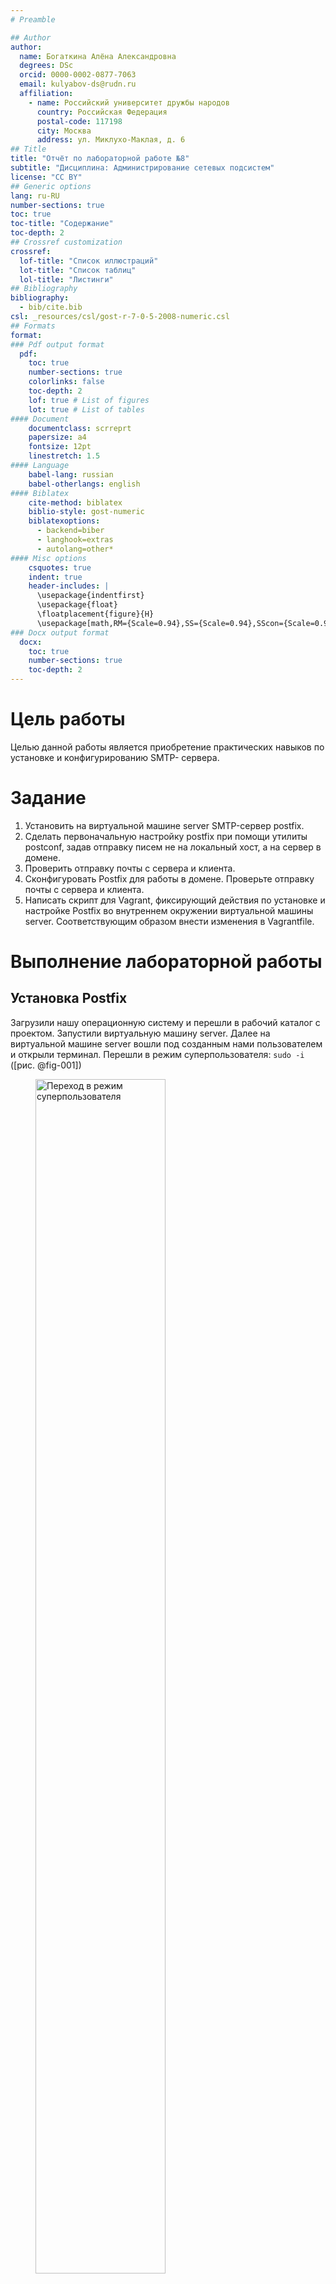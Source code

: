```yaml
---
# Preamble

## Author
author:
  name: Богаткина Алёна Александровна
  degrees: DSc
  orcid: 0000-0002-0877-7063
  email: kulyabov-ds@rudn.ru
  affiliation:
    - name: Российский университет дружбы народов
      country: Российская Федерация
      postal-code: 117198
      city: Москва
      address: ул. Миклухо-Маклая, д. 6
## Title
title: "Отчёт по лабораторной работе №8"
subtitle: "Дисциплина: Администрирование сетевых подсистем"
license: "CC BY"
## Generic options
lang: ru-RU
number-sections: true
toc: true
toc-title: "Содержание"
toc-depth: 2
## Crossref customization
crossref:
  lof-title: "Список иллюстраций"
  lot-title: "Список таблиц"
  lol-title: "Листинги"
## Bibliography
bibliography:
  - bib/cite.bib
csl: _resources/csl/gost-r-7-0-5-2008-numeric.csl
## Formats
format:
### Pdf output format
  pdf:
    toc: true
    number-sections: true
    colorlinks: false
    toc-depth: 2
    lof: true # List of figures
    lot: true # List of tables
#### Document
    documentclass: scrreprt
    papersize: a4
    fontsize: 12pt
    linestretch: 1.5
#### Language
    babel-lang: russian
    babel-otherlangs: english
#### Biblatex
    cite-method: biblatex
    biblio-style: gost-numeric
    biblatexoptions:
      - backend=biber
      - langhook=extras
      - autolang=other*
#### Misc options
    csquotes: true
    indent: true
    header-includes: |
      \usepackage{indentfirst}
      \usepackage{float}
      \floatplacement{figure}{H}
      \usepackage[math,RM={Scale=0.94},SS={Scale=0.94},SScon={Scale=0.94},TT={Scale=MatchLowercase,FakeStretch=0.9},DefaultFeatures={Ligatures=Common}]{plex-otf}
### Docx output format
  docx:
    toc: true
    number-sections: true
    toc-depth: 2
---
```


# Цель работы

Целью данной работы является приобретение практических навыков по установке и конфигурированию SMTP-
сервера.

# Задание

1. Установить на виртуальной машине server SMTP-сервер postfix.
2. Сделать первоначальную настройку postfix при помощи утилиты postconf, задав отправку писем не на локальный хост, а на сервер в домене.
3. Проверить отправку почты с сервера и клиента.
4. Сконфигуровать Postfix для работы в домене. Проверьте отправку почты с сервера и клиента.
5. Написать скрипт для Vagrant, фиксирующий действия по установке и настройке Postfix во внутреннем окружении виртуальной машины server. Соответствующим образом внести изменения в Vagrantfile.

# Выполнение лабораторной работы

## Установка Postfix

Загрузили нашу операционную систему и перешли в рабочий каталог с проектом. Запустили виртуальную машину server. Далее на виртуальной машине server вошли под созданным нами пользователем и открыли терминал. Перешли в режим суперпользователя: ```sudo -i``` ([рис. @fig-001])

![Переход в режим суперпользователя](image/1.png){#fig-001 width=70%}

Далее установили необходимые для работы пакеты: ```dnf -y install postfix``` и ```dnf -y install s-nail``` ([рис. @fig-002]), ([рис. @fig-003])

![Установка Postfix](image/2.1.png){#fig-002 width=70%}

![Установка s-nail](image/2.2.png){#fig-003 width=70%}

Сконфигурировали межсетевой экран, разрешив работать службе протокола SMTP ([рис. @fig-004]):

```firewall-cmd --add-service=smtp```

```firewall-cmd --add-service=smtp --permanent```

```firewall-cmd --list-services```

![Конфигурация межсетевого экрана](image/3.png){#fig-004 width=70%}

Восстановили контекст безопасности в SELinux ```restorecon -vR /etc```([рис. @fig-005])

![Восстановление контекста безопасности](image/4.png){#fig-005 width=70%}

Запустили Postfix ([рис. @fig-006])

![Запуск Postfix](image/5.png){#fig-006 width=70%}

## Изменение параметров Postfix с помощью postconf

Далее осуществляем первоначальную настройку Postfix, используя postconf. Для просмотра списка текущих настроек Postfix ввели ```postconf``` ([рис. @fig-007]):

![Список текущих настроек Postfix](image/6.png){#fig-007 width=70%}

Посмотрели текущее значение парметра myorigin с помощью ```postconf myorigin```([рис. @fig-008]):

![Текущее значение параметра myorigin](image/7.png){#fig-008 width=70%}

Посмотрели текущее значение параметра mydomain: ```postconf mydomain```. Должно быть указано mydomain = user.net ([рис. @fig-009])

![Текущее значение параметра mydomain](image/8.png){#fig-009 width=70%}

Далее заменили значение параметра myorigin на значение параметра mydomain: ```.postconf -e ‘myorigin = $mydomain’```. Повторили команду ```postconf myorigin``` и убедились, что замена параметра была произведена ([рис. @fig-010])

![Замена значения параметра myorigin на значение параметра mydomain](image/9.png){#fig-010 width=70%}

Далее провериои корректность содержания конфигурационного файла main.cf ```postfix check``` и перезагрузили конфигурационные файлы Postfix: ```systemctl reload postfix``` ([рис. @fig-011])

![Проверка корректности содержания конфигурационного файла main.cf и перезагрузка](image/10.png){#fig-011 width=70%}

Посмотрели все параметры с значением, отличным от значения по умолчанию: ```postconf -n``` ([рис. @fig-012])

![Все параметры с значением, отличным от значения по умолчанию](image/11.png){#fig-012 width=70%}

Задали жёстко значение домена: postconf -e 'mydomain = user.net' ([рис. @fig-013])

![Изменение значения домена](image/12.png){#fig-013 width=70%}

Далее отключили IPv6 в списке разрешённых в работе Postfix протоколов и оставили только IPv4 ([рис. @fig-014]):

```postconf inet_protocols```

```postconf -e 'inet_protocols = ipv4'```

![Отключение IPv6 в списке разрешённых в работе Postfix (только IPv4)](image/13.png){#fig-014 width=70%}

Далее перезагрузили конфигурацию Postfix ([рис. @fig-015]):

```postfix check```

```systemctl reload postfix```

![Перезагрузка конфигурации Postfix (1)](image/14.png){#fig-015 width=70%}

## Проверка работы Postfix

На сервере под учётной записью пользователя отправили себе письмо, используя утилиту mail: ```echo .| mail -s test1 aabogatkina@server.aabogatkina.net``` ([рис. @fig-016])

![Отправка себе письма на сервере](image/15.png){#fig-016 width=70%}

Далее запустили мониторинг работы почтовой службы и посмотрели, что произошло с нашим сообщением: ```tail -f /var/log/maillog```. Сообщение доставлено успешно ([рис. @fig-017])

![Мониторинг почтовой службы (1)](image/16.1.png){#fig-017 width=70%}

Также дополнительно посмотрели содержание каталога */var/spool/mail* на предмет того, появился ли там каталог вашего пользователя с отправленным письмом ([рис. @fig-018])

![Содержание каталога var/spool/mail на сервере](image/16.2.png){#fig-018 width=70%}

Далее загрузили виртуальную машину client, вошли под нашим пользователем и открыли терминал. Там перешли в режим суперпользователя ([рис. @fig-019])

![Переход в режим суперпользователя на client](image/17.png){#fig-019 width=70%}

На клиенте установили необходимые для работы пакеты ([рис. @fig-020]), ([рис. @fig-021]):

```dnf -y install postfix```

```dnf -y install s-nail```

![Установка postfix на client](image/18.1.png){#fig-020 width=70%}

![Установка s-nail на client](image/18.2.png){#fig-021 width=70%}

Далее на клиенте отключили IPv6 в списке разрешённых в работе Postfix протоколов и оставили только IPv4 ([рис. @fig-022]):

```postconf inet_protocols```

```postconf -e 'inet_protocols = ipv4'```

![Отключение IPv6 в списке разрешённых в работе Postfix (только IPv4) на клиенте](image/19.png){#fig-022 width=70%}

На клиенте запустили Postfix [рис. @fig-023]):

```systemctl enable postfix```

```systemctl start postfix```

![Запуск Postfix на клиенте](image/20.png){#fig-023 width=70%}

Далее на клиенте под учётной записью пользователя аналогичным образом отправили себе второе письмо, используя утилиту mail: ```echo .| mail -s test1 aabogatkina@client.aabogatkina.net``` ([рис. @fig-024])

![Отправка себе письма на клиенте](image/21.1.png){#fig-024 width=70%}

В обоих случаях сообщения были успешно доставлены в локальные почтовые ящики соответствующих узлов (сервера и клиента). Процесс доставки идентичен - сообщение обрабатывается локальной почтовой системой Postfix и помещается в mailbox получателя ([рис. @fig-025])

![Мониторинг почтовой службы (2)](image/21.2.png){#fig-025 width=70%}

Далее на сервере в конфигурации Postfix посмотрели значения параметров сетевых интерфейсов inet_interfaces и сетевых адресов mynetworks ([рис. @fig-026]):

```postconf inet_interfaces```

```postconf mynetworks```

![Значение параметров сетевых интерфейсов и сетевых адресов](image/22.png){#fig-026 width=70%}

Разрешили Postfix прослушивать соединения не только с локального узла, но и с других интерфейсов сети: ```postconf -e 'inet_interfaces = all'```. Добавили адрес внутренней сети, разрешив таким образом пересылку сообщений между узлами сети: ```postconf -e 'mynetworks = 127.0.0.0/8, 192.168.0.0/16'``` ([рис. @fig-027])

![Разрешение Postfix прослушивать соединения не только с локального узла + добавление адреса внутренней сети](image/23.png){#fig-027 width=70%}

Перезагрузили конфигурацию Postfix и перезапустили Postfix ([рис. @fig-028]):

```postfix check```

```systemctl reload postfix```

```systemctl stop postfix```

```systemctl start postfix```

![Перезагрузка конфигруации Postfix и перезапуск Postfix](image/24.png){#fig-028 width=70%}

Повторили отправку сообщения с клиента, но уже на сервер ([рис. @fig-029]), ([рис. @fig-030])

![Повторная отправка себе письма с клиента на сервер](image/25.1.png){#fig-029 width=70%}

![Мониторинг почтовой службы (3)](image/25.2.png){#fig-030 width=70%}

После настройки параметров на сервере, клиент теперь может успешно отправлять сообщения на сервер через SMTP. Сообщение пересылается между узлами сети, а не доставляется локально.

## Конфигурация Postfix для домена

С клиента отправили письмо на свой доменный адрес: ```echo .| mail -s test2  aabogatkina@aabogatkina.net``` ([рис. @fig-031])

![Отправка письма с клиента на свой доменный адрес](image/26.png){#fig-031 width=70%}

Запустили мониторинг работы почтовой службы и посмотрели, что произошло с нашим сообщением: ```tail -f /var/log/maillog```. Сообщение было успешно отправлено ([рис. @fig-032])

![Мониторинг почтовой службы (5)](image/27.png){#fig-032 width=70%}

Дополнительно посмотрели, какие сообщения ожидают в очереди на отправление: ```postqueue -p``` ([рис. @fig-033])

![Сообщения в очереди на отправление](image/28.png){#fig-033 width=70%}

Далее для настройки возможности отправки сообщений не на конкретный узел сети, а на доменный адрес прописали MX-запись с указанием имени почтового сервера mail.aabogatkina.net в файле прямой DNS-зоны ([рис. @fig-034]): 

```
$ORIGIN .
$TTL 86400	; 1 day
aabogatkina.net	IN SOA	aabogatkina.net. server.aabogatkina.net. (
				2025091813 ; serial
				86400      ; refresh (1 day)
				3600       ; retry (1 hour)
				604800     ; expire (1 week)
				10800      ; minimum (3 hours)
				)
			NS	aabogatkina.net.
			A	192.168.1.1
			MX 10	mail.aabogatkina.net.
$ORIGIN aabogatkina.net.
$TTL 1200	; 20 minutes
client			A	192.168.1.30
			DHCID	( AAEBh1xBrlOf41cT+uVRk9V04CGzjxvGRzIlBrvkrwS0
    				jcY=  ) ; 1 1 32
$TTL 86400	; 1 day
dhcp			A	192.168.1.1
ns			A	192.168.1.1
server			A	192.168.1.1
www			A	192.168.1.1
mail			A	192.168.1.1
```

![Редактирование файла прямой DNS-зоны](image/29.png){#fig-034 width=70%}

и в файле обратной DNS-зоны ([рис. @fig-035]):

```
$ORIGIN .
$TTL 86400	; 1 day
1.168.192.in-addr.arpa	IN SOA	1.168.192.in-addr.arpa. server.aabogatkina.net. (
				2025091809 ; serial
				86400      ; refresh (1 day)
				3600       ; retry (1 hour)
				604800     ; expire (1 week)
				10800      ; minimum (3 hours)
				)
			NS	1.168.192.in-addr.arpa.
			A	192.168.1.1
			PTR	server.aabogatkina.net.
			MX 10	mail.aabogatkina.net.
$ORIGIN 1.168.192.in-addr.arpa.
$TTL 1200	; 20 minutes
1			PTR	server.aabogatkina.net.
			PTR	ns.aabogatkina.net.
			PTR	dhcp.aabogatkina.net.
			PTR	www.aabogatkina.net.
30			PTR	client.aabogatkina.net.
			DHCID	( AAAEBh1xBrlOf41cT+uVRk9V04CGzjxvGRzIlBrvkrwS0
    				jcY= ) ; 1 1 32
1			PTR	mail.aabogatkina.net.
```

![Редактирование файла обратной DNS-зоны](image/29.1.png){#fig-035 width=70%}

В конфигурации Postfix добавили домен в список элементов сети, для которых данный сервер является конечной точкой доставки почты: ```postconf -e 'mydestination = $myhostname, localhost.$mydomain, localhost, $mydomain'``` ([рис. @fig-036])

![Изменение значения mydestination](image/30.png){#fig-036 width=70%}

Перезагрузили конфигурацию Postfix ([рис. @fig-037]):

```postfix check

```systemctl reload postfix```

![Перезагрузка конфигруации Postfix (2)](image/31.png){#fig-037 width=70%}

Далее восстановили контекст безопасности в SELinux ([рис. @fig-038]): 

```restorecon -vR /etc```

```restorecon -vR /var/named```

![Восстановление контекста безопасности в SELinux (2)](image/32.png){#fig-038 width=70%}

Перезапустили DNS: ```systemctl restart named``` ([рис. @fig-039])

![Перезапуск DNS](image/33.png){#fig-039 width=70%}

Попробовали отправить сообщения, находящиеся в очереди на отправление: ```postqueue -f``` ([рис. @fig-040])

![Отправка сообщения, находящигося в очереди на отправление](image/34.png){#fig-040 width=70%}

Далее проверили отправку почты с клиента на доменный адрес ([рис. @fig-041]), ([рис. @fig-042])

Сообщение было успешно отправлено. После настройки MX-записи в DNS система стала использовать корректный механизм маршрутизации почты через почтовый сервер mail.aabogatkina.net, а не прямое обращение к домену.

![Повторная отправка письма с клиента на свой доменный адрес](image/35.1.png){#fig-041 width=70%}

![Мониторинг почтовой службы (6)](image/35.2.png){#fig-042 width=70%}

## Внесение изменений в настройки внутреннего окружения виртуальной машины

На виртуальной машине server перешлм в каталог для внесения изменений в настройки внутреннего окружения */vagrant/provision/server/* и замените конфигурационные файлы DNS-сервера ([рис. @fig-043]):

```cd /vagrant/provision/server/dns/var/named```

```cp -R /var/named/* /vagrant/provision/server/dns/var/named```

![Замена конфигурационных файлов DNS-сервера](image/36.png){#fig-043 width=70%}

В каталоге */vagrant/provision/server* создали исполняемый файл *mail.sh* ([рис. @fig-044]):

```cd /vagrant/provision/server```

```touch mail.sh```

```chmod +x mail.sh```

![Создание исполняемого файла mail.sh на сервере](image/37.1.png){#fig-044 width=70%}

Открыв его на редактирование прописали в нём следующий скрипт ([рис. @fig-045]):

```
#!/bin/bash
echo "Provisioning script $0"
echo "Install needed packages"
dnf -y install postfix
dnf -y install s-nail
echo "Copy configuration files"
#cp -R /vagrant/provision/server/mail/etc/* /etc
echo "Configure firewall"
firewall-cmd --add-service=smtp --permanent
firewall-cmd --reload
restorecon -vR /etc
echo "Start postfix service"
systemctl enable postfix
systemctl start postfix
echo "Configure postfix"
postconf -e 'mydomain = user.net'
postconf -e 'myorigin = $mydomain'
postconf -e 'inet_protocols = ipv4'
postconf -e 'inet_interfaces = all'
postconf -e 'mydestination = $myhostname, localhost.$mydomain, localhost, $mydomain'
postconf -e 'mynetworks = 127.0.0.0/8, 192.168.0.0/16'
postfix set-permissions
restorecon -vR /etc
systemctl stop postfix
systemctl start postfix
```

![Редактирование файла mail.sh на сервере](image/37.2.png){#fig-045 width=70%}

На виртуальной машине client перешли в каталог для внесения изменений в настройки внутреннего окружения */vagrant/provision/client/* и создали исполняемый файл *mail.sh* ([рис. @fig-046]): 

```cd /vagrant/provision/client```

```touch mail.sh```

```chmod +x mail.sh```

![Создание исполняемого файла mail.sh на клиенте](image/38.1.png){#fig-046 width=70%}

Открыв его на редактирование прописали в нём следующий скрипт ([рис. @fig-047]):

```
#!/bin/bash
echo "Provisioning script $0"
echo "Install needed packages"
dnf -y install postfix
dnf -y install s-nail
echo "Configure postfix"
postconf -e 'inet_protocols = ipv4'
echo "Start postfix service"
systemctl enable postfix
systemctl start postfix
```

![Редактирование файла mail.sh на клиенте](image/38.2.png){#fig-047 width=70%}

Для отработки созданного скрипта во время загрузки виртуальной машины server в конфигурационном файле Vagrantfile необходимо добавить в разделе конфигурации для сервера ([рис. @fig-048]):

```
server.vm.provision "server mail",
	type: "shell",
	preserve_order: true,
	path: "provision/server/mail.sh"
```

![Редактирование файла Vagrantfile раздела конфигурации для сервера](image/39.png){#fig-048 width=70%}

Для отработки созданного скрипта во время загрузки виртуальной машины client в конфигурационном файле Vagrantfile необходимо добавить в разделе конфигурации для клиента ([рис. @fig-049]):

```
client.vm.provision "client mail",
	type: "shell",
	preserve_order: true,
	path: "provision/client/mail.sh"
```

![Редактирование файла Vagrantfile раздела конфигурации для клиента](image/40.png){#fig-049 width=70%}

## Контрольные вопросы + ответы

1. В каком каталоге и в каком файле следует смотреть конфигурацию Postfix?

Конфигурация Postfix обычно хранится в файле main.cf, а путь к этому файлу может различаться в разных системах. Однако, обычно он находится в каталоге /etc/postfix/. Таким образом, путь к файлу конфигурации будет /etc/postfix/main.cf.

2. Каким образом можно проверить корректность синтаксиса в конфигурационном файле Postfix?

Для проверки корректности синтаксиса в конфигурационном файле Postfix можно использовать команду postfix check. Например: postfix check

3. В каких параметрах конфигурации Postfix требуется внести изменения в значениях для настройки возможности отправки писем не на локальный хост, а на доменные адреса?

Для настройки возможности отправки писем не на локальный хост, а на доменные адреса, вы можете изменить параметры myhostname и mydomain в файле main.cf. Пример: myhostname = yourhostname и mydomain = yourdomain.com. Также, убедитесь, что параметр mydestination не содержит локальных
доменных имен, если вы хотите отправлять письма только на доменные адреса.

4. Приведите примеры работы с утилитой mail по отправке письма, просмотру имеющихся писем, удалению письма.

Примеры работы с утилитой mail:

- Отправка письма: echo "Текст письма" | mail -s "Тема" user@example.com

- Просмотр имеющихся писем: mail

- Удаление письма: mail -d номер_письма


5. Приведите примеры работы с утилитой postqueue. Как посмотреть очередь сообщений? Как определить число сообщений в очереди? Как отправить все сообщения, находящиеся в очереди? Как удалить письмо из очереди?

Примеры работы с утилитой postqueue:

- Просмотр очереди сообщений: postqueue -p

- Определение числа сообщений в очереди: postqueue -p | grep -c "?"

- Отправка всех сообщений из очереди: postqueue -f

- Удаление письма из очереди (где ID_СООБЩЕНИЯ - идентификатор сообщения): postsuper -d ID_СООБЩЕНИЯ

# Выводы

В ходе выполнения лабораторной работы №8 мы приобрели практические навыки по установке и конфигурированию SMTP-сервера. 

# Список литературы

1. [Лаборатораня работа №8](https://esystem.rudn.ru/pluginfile.php/2854762/mod_resource/content/8/008-smtp.pdf)
